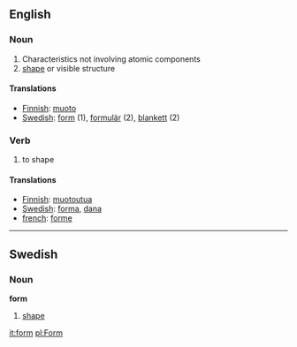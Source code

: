 ==English==
===Noun===
# Characteristics not involving atomic components
#[[shape]] or visible structure

====Translations====
*[[Finnish]]: [[muoto]]
*[[Swedish]]: [[form]] (1), [[formulär]] (2), [[blankett]] (2)

===Verb===
#to shape

====Translations====
*[[Finnish]]: [[muotoutua]]
*[[Swedish]]: [[forma]], [[dana]]
*[[french]]: [[forme]]

<!---
===Translations===

*Dutch: [[vorm]], [[formulier]]
*German: Form, [[Formular]]
*Spanish: [[hoja]]
-->

----

==Swedish==
===Noun===
'''form'''
#[[shape]]

[[it:form]]
[[pl:Form]]